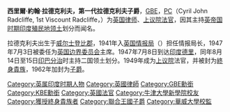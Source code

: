 {{unreferenced|time=2009-2-19}}

'''西里爾·約翰·拉德克利夫，第一代拉德克利夫子爵'''，[[大英帝国勋章|GBE]]，[[英國樞密院|PC]]（Cyril John Radcliffe, 1st Viscount Radcliffe，{{bd|1899年|3月30日|1977年|4月1日}}）为[[英国|英国]][[律师|律师]]、[[英國上議院司法職能|上议院法官]]，因其主持[[大英帝国|英帝国时期]][[英属印度|印度殖民地]][[领土|领土]]划分而闻名。

拉德克利夫出生于[[威尔士|威尔士]][[登比郡|登比郡]]，1941年入[[英国情报局|英国情报局]]（{{link-en|Minister of Information|Minister of Information}}）担任情报局长，1947年7月3日被委任为[[英国边界委员会|英国边界委员会]]主席。1947年7月8日到达[[印度|印度]][[德里|德里]]，同年8月14日至15日[[印巴分治|印巴分治]]时主持二国领土划分。1949年成为[[英国上议院|上议院]]法官，并被封为[[終身貴族|終身貴族]]，1962年加封为[[子爵|子爵]]。

{{UK-poli-bio-stub}}
{{Authority control}}

{{DEFAULTSORT:Radcliffe, Cyril}}
[[Category:英属印度时期人物|Category:英属印度时期人物]]
[[Category:英國律師|Category:英國律師]]
[[Category:GBE勳銜|Category:GBE勳銜]]
[[Category:KBE勳銜|Category:KBE勳銜]]
[[Category:英國法官|Category:英國法官]]
[[Category:牛津大學新學院校友|Category:牛津大學新學院校友]]
[[Category:獲授終身貴族者|Category:獲授終身貴族者]]
[[Category:聯合王國子爵|Category:聯合王國子爵]]
[[Category:華威大學校監|Category:華威大學校監]]